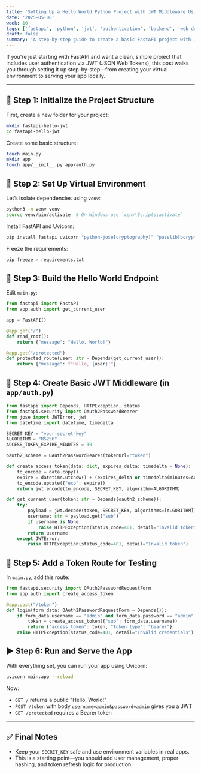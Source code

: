 ```yaml
---
title: 'Setting Up a Hello World Python Project with JWT Middleware Using FastAPI'
date: '2025-05-08'
week: 10
tags: ['fastapi', 'python', 'jwt', 'authentication', 'backend', 'web development', 'api']
draft: false
summary: 'A step-by-step guide to create a basic FastAPI project with JWT authentication, from setting up a virtual environment to serving your app locally.'
---
```


If you're just starting with FastAPI and want a clean, simple project that includes user authentication via JWT (JSON Web Tokens), this post walks you through setting it up step-by-step—from creating your virtual environment to serving your app locally.

---

## 🧱 Step 1: Initialize the Project Structure

First, create a new folder for your project:

```bash
mkdir fastapi-hello-jwt
cd fastapi-hello-jwt
```

Create some basic structure:

```bash
touch main.py
mkdir app
touch app/__init__.py app/auth.py
```

## 🐍 Step 2: Set Up Virtual Environment

Let’s isolate dependencies using `venv`:

```bash
python3 -m venv venv
source venv/bin/activate  # On Windows use `venv\Scripts\activate`
```

Install FastAPI and Uvicorn:

```bash
pip install fastapi uvicorn "python-jose[cryptography]" "passlib[bcrypt]"
```

Freeze the requirements:

```bash
pip freeze > requirements.txt
```

## 👋 Step 3: Build the Hello World Endpoint

Edit `main.py`:

```python
from fastapi import FastAPI
from app.auth import get_current_user

app = FastAPI()

@app.get("/")
def read_root():
    return {"message": "Hello, World!"}

@app.get("/protected")
def protected_route(user: str = Depends(get_current_user)):
    return {"message": f"Hello, {user}!"}
```

## 🔐 Step 4: Create Basic JWT Middleware (in `app/auth.py`)

```python
from fastapi import Depends, HTTPException, status
from fastapi.security import OAuth2PasswordBearer
from jose import JWTError, jwt
from datetime import datetime, timedelta

SECRET_KEY = "your-secret-key"
ALGORITHM = "HS256"
ACCESS_TOKEN_EXPIRE_MINUTES = 30

oauth2_scheme = OAuth2PasswordBearer(tokenUrl="token")

def create_access_token(data: dict, expires_delta: timedelta = None):
    to_encode = data.copy()
    expire = datetime.utcnow() + (expires_delta or timedelta(minutes=ACCESS_TOKEN_EXPIRE_MINUTES))
    to_encode.update({"exp": expire})
    return jwt.encode(to_encode, SECRET_KEY, algorithm=ALGORITHM)

def get_current_user(token: str = Depends(oauth2_scheme)):
    try:
        payload = jwt.decode(token, SECRET_KEY, algorithms=[ALGORITHM])
        username: str = payload.get("sub")
        if username is None:
            raise HTTPException(status_code=401, detail="Invalid token")
        return username
    except JWTError:
        raise HTTPException(status_code=401, detail="Invalid token")
```

## 🔁 Step 5: Add a Token Route for Testing

In `main.py`, add this route:

```python
from fastapi.security import OAuth2PasswordRequestForm
from app.auth import create_access_token

@app.post("/token")
def login(form_data: OAuth2PasswordRequestForm = Depends()):
    if form_data.username == "admin" and form_data.password == "admin":
        token = create_access_token({"sub": form_data.username})
        return {"access_token": token, "token_type": "bearer"}
    raise HTTPException(status_code=401, detail="Invalid credentials")
```

## ▶️ Step 6: Run and Serve the App

With everything set, you can run your app using Uvicorn:

```bash
uvicorn main:app --reload
```

Now:

- `GET /` returns a public "Hello, World!"
- `POST /token` with body `username=admin&password=admin` gives you a JWT
- `GET /protected` requires a Bearer token

---

## ✅ Final Notes

- Keep your `SECRET_KEY` safe and use environment variables in real apps.
- This is a starting point—you should add user management, proper hashing, and token refresh logic for production.
